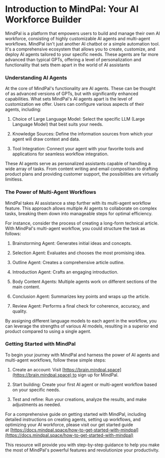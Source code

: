 # Introduction to MindPal: Your AI Workforce Builder

MindPal is a platform that empowers users to build and manage their own AI workforce, consisting of highly customizable AI agents and multi-agent workflows. MindPal isn't just another AI chatbot or a simple automation tool. It's a comprehensive ecosystem that allows you to create, customize, and deploy AI agents tailored to your specific needs. These agents are far more advanced than typical GPTs, offering a level of personalization and functionality that sets them apart in the world of AI assistants

### **Understanding AI Agents**

At the core of MindPal's functionality are AI agents. These can be thought of as advanced versions of GPTs, but with significantly enhanced capabilities. What sets MindPal's AI agents apart is the level of customization we offer. Users can configure various aspects of their agents, including:

1.  Choice of Large Language Model: Select the specific LLM (Large Language Model) that best suits your needs.
    
2.  Knowledge Sources: Define the information sources from which your agent will draw context and data.
    
3.  Tool Integration: Connect your agent with your favorite tools and applications for seamless workflow integration.
    

These AI agents serve as personalized assistants capable of handling a wide array of tasks. From content writing and email composition to drafting product plans and providing customer support, the possibilities are virtually limitless.

### **The Power of Multi-Agent Workflows**

MindPal takes AI assistance a step further with its multi-agent workflow feature. This approach allows multiple AI agents to collaborate on complex tasks, breaking them down into manageable steps for optimal efficiency.

For instance, consider the process of creating a long-form technical article. With MindPal's multi-agent workflow, you could structure the task as follows:

1.  Brainstorming Agent: Generates initial ideas and concepts.
    
2.  Selection Agent: Evaluates and chooses the most promising idea.
    
3.  Outline Agent: Creates a comprehensive article outline.
    
4.  Introduction Agent: Crafts an engaging introduction.
    
5.  Body Content Agents: Multiple agents work on different sections of the main content.
    
6.  Conclusion Agent: Summarizes key points and wraps up the article.
    
7.  Review Agent: Performs a final check for coherence, accuracy, and quality.
    

By assigning different language models to each agent in the workflow, you can leverage the strengths of various AI models, resulting in a superior end product compared to using a single agent.

### **Getting Started with MindPal**

To begin your journey with MindPal and harness the power of AI agents and multi-agent workflows, follow these simple steps:

1.  Create an account: Visit [https://brain.mindpal.space](https://brain.mindpal.space) to sign up for MindPal.
    
2.  Start building: Create your first AI agent or multi-agent workflow based on your specific needs.
    
3.  Test and refine: Run your creations, analyze the results, and make adjustments as needed.
    

For a comprehensive guide on getting started with MindPal, including detailed instructions on creating agents, setting up workflows, and optimizing your AI workforce, please visit our get started guide at [https://docs.mindpal.space/how-to-get-started-with-mindpal](https://docs.mindpal.space/how-to-get-started-with-mindpal)

This resource will provide you with step-by-step guidance to help you make the most of MindPal's powerful features and revolutionize your productivity.


<PageFooter />
